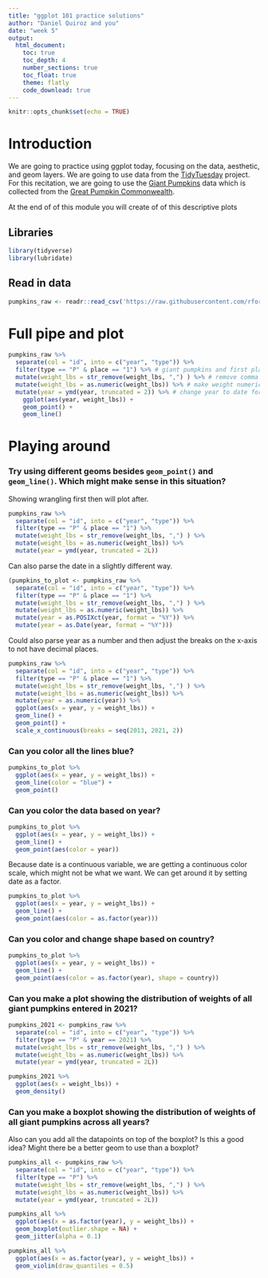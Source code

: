 ```yaml
---
title: "ggplot 101 practice solutions"
author: "Daniel Quiroz and you"
date: "week 5"
output:
  html_document:
    toc: true
    toc_depth: 4
    number_sections: true
    toc_float: true
    theme: flatly
    code_download: true
---
```


```r
knitr::opts_chunk$set(echo = TRUE)
```

# Introduction
We are going to practice using ggplot today, focusing on the data,
aesthetic, and geom layers. We are going to use data from the [TidyTuesday](https://www.tidytuesday.com/) project. For this recitation, we are going to use the [Giant Pumpkins](https://github.com/rfordatascience/tidytuesday/tree/master/data/2021/2021-10-19)
data which is collected from the [Great Pumpkin Commonwealth](https://gpc1.org/). 

At the end of of this module you will create of of this descriptive plots

## Libraries

```r
library(tidyverse)
library(lubridate)
```

## Read in data
```r
pumpkins_raw <- readr::read_csv('https://raw.githubusercontent.com/rfordatascience/tidytuesday/master/data/2021/2021-10-19/pumpkins.csv')
```

# Full pipe and plot

```r
pumpkins_raw %>% 
  separate(col = "id", into = c("year", "type")) %>%
  filter(type == "P" & place == "1") %>% # giant pumpkins and first place
  mutate(weight_lbs = str_remove(weight_lbs, ",") ) %>% # remove comma
  mutate(weight_lbs = as.numeric(weight_lbs)) %>% # make weight numeric
  mutate(year = ymd(year, truncated = 2)) %>% # change year to date format
    ggplot(aes(year, weight_lbs)) + 
    geom_point() + 
    geom_line()
```

# Playing around
### Try using different geoms besides `geom_point()` and `geom_line()`. Which might make sense in this situation?

Showing wrangling first then will plot after.
```r
pumpkins_raw %>% 
  separate(col = "id", into = c("year", "type")) %>%
  filter(type == "P" & place == "1") %>% 
  mutate(weight_lbs = str_remove(weight_lbs, ",") ) %>% 
  mutate(weight_lbs = as.numeric(weight_lbs)) %>% 
  mutate(year = ymd(year, truncated = 2L)) 
```

Can also parse the date in a slightly different way.
```r
(pumpkins_to_plot <- pumpkins_raw %>%
  separate(col = "id", into = c("year", "type")) %>%
  filter(type == "P" & place == "1") %>% 
  mutate(weight_lbs = str_remove(weight_lbs, ",") ) %>% 
  mutate(weight_lbs = as.numeric(weight_lbs)) %>% 
  mutate(year = as.POSIXct(year, format = "%Y")) %>%
  mutate(year = as.Date(year, format = "%Y")))
```

Could also parse year as a number and then adjust the breaks on the x-axis to not have decimal places.
```r
pumpkins_raw %>% 
  separate(col = "id", into = c("year", "type")) %>%
  filter(type == "P" & place == "1") %>% 
  mutate(weight_lbs = str_remove(weight_lbs, ",") ) %>% 
  mutate(weight_lbs = as.numeric(weight_lbs)) %>% 
  mutate(year = as.numeric(year)) %>%
  ggplot(aes(x = year, y = weight_lbs)) +
  geom_line() +
  geom_point() +
  scale_x_continuous(breaks = seq(2013, 2021, 2))
```

### Can you color all the lines blue?
```r
pumpkins_to_plot %>%
  ggplot(aes(x = year, y = weight_lbs)) +
  geom_line(color = "blue") +
  geom_point()
```

### Can you color the data based on year?
```r
pumpkins_to_plot %>%
  ggplot(aes(x = year, y = weight_lbs)) +
  geom_line() +
  geom_point(aes(color = year))
```

Because date is a continuous variable, we are getting a continuous color scale, which might not be what we want. We can get around it by setting date as a factor.
```r
pumpkins_to_plot %>%
  ggplot(aes(x = year, y = weight_lbs)) +
  geom_line() +
  geom_point(aes(color = as.factor(year)))
```

### Can you color and change shape based on country?
```r
pumpkins_to_plot %>%
  ggplot(aes(x = year, y = weight_lbs)) +
  geom_line() +
  geom_point(aes(color = as.factor(year), shape = country))
```

### Can you make a plot showing the distribution of weights of all giant pumpkins entered in 2021?
```r
pumpkins_2021 <- pumpkins_raw %>% 
  separate(col = "id", into = c("year", "type")) %>%
  filter(type == "P" & year == 2021) %>% 
  mutate(weight_lbs = str_remove(weight_lbs, ",") ) %>% 
  mutate(weight_lbs = as.numeric(weight_lbs)) %>% 
  mutate(year = ymd(year, truncated = 2L)) 

pumpkins_2021 %>%
  ggplot(aes(x = weight_lbs)) +
  geom_density()
```

### Can you make a boxplot showing the distribution of weights of all giant pumpkins across all years? 
Also can you add all the datapoints on top of the boxplot? Is this a good idea? Might there be a better geom to use than a boxplot?
```r
pumpkins_all <- pumpkins_raw %>% 
  separate(col = "id", into = c("year", "type")) %>%
  filter(type == "P") %>% 
  mutate(weight_lbs = str_remove(weight_lbs, ",") ) %>% 
  mutate(weight_lbs = as.numeric(weight_lbs)) %>% 
  mutate(year = ymd(year, truncated = 2L)) 

pumpkins_all %>%
  ggplot(aes(x = as.factor(year), y = weight_lbs)) +
  geom_boxplot(outlier.shape = NA) +
  geom_jitter(alpha = 0.1)

pumpkins_all %>%
  ggplot(aes(x = as.factor(year), y = weight_lbs)) +
  geom_violin(draw_quantiles = 0.5)
```



